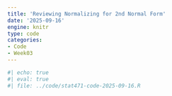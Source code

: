 ```yaml
---
title: 'Reviewing Normalizing for 2nd Normal Form'
date: '2025-09-16'
engine: knitr
type: code
categories:
- Code
- Week03
---
```


```r
#| echo: true
#| eval: true 
#| file: ../code/stat471-code-2025-09-16.R
```

